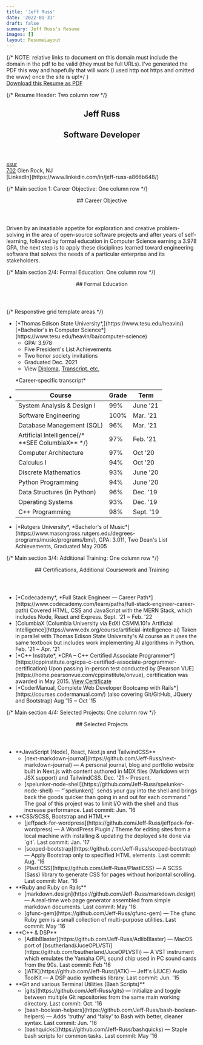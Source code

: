 ```yaml
---
title: 'Jeff Russ'
date: '2022-01-31'
draft: false
summary: Jeff Russ's Resume
images: []
layout: ResumeLayout
---
```


<div id='printable-page' className='text-md flex flex-wrap -mx-1 lg:mx-4 xl:mx-6 font-serif italic align-top -mt-2'>
  {/* NOTE: relative links to document on this domain must include the domain in the pdf to be valid 
  (they must be full URLs). I've generated the PDF this way and hopefully that will work (I used http 
  not https and omitted the www) once the site is up!*/ }
  <div className='block w-full -mt-8 mb-6 print-hide'>
    <a className='text-lg' href='http://jeffruss.com/docs/Jeff-Russ_Resume.pdf' download='Jeff-Russ_Resume.pdf'>Download this Resume as PDF</a>
  </div>

  {/* Resume Header: Two column row */}
  <section id="resume-header" className='my-0 px-1 lg:my-2 lg:px-6 w-1/2'>
    <header className='text-xl ml-5 mb-0 text-center not-italic'>
      <h1 className='font-black font-display tracking-wider text-lg sm:text-[2.8rem] mb-1'>Jeff Russ</h1>
      <h2 className='text-sm -mb-1'>Software Developer</h2>
    </header>
  </section>
  <section id="resume-contact" className='mt-3 px-1 lg:my-2 lg:px-4 w-1/2 text-xs sm:text-[0.78rem] font-sans not-italic align-top'>
    <a className='nobot jeff-e-mail username-at-moc-liamg align-top' href='ssurnnylyerffej'>ssur</a><br />
    <a className='nobot jeff-ph-num area-exchangenum-702-237' href='5433'>702</a> Glen Rock, NJ <br />
    [LinkedIn](https://www.linkedin.com/in/jeff-russ-a866b648/)
  </section>

  {/* Main section 1: Career Objective: One column row */}
  <section id='objective' className='card-section'>
    <header>
      ## Career Objective
    </header>
    <p className='py-1 my-0 px-2 md:px-8 lg:px-20'>Driven by an insatiable appetite for exploration and creative problem-solving 
      in the area of open-source software projects and after years of self-learning, followed by formal education in 
      Computer Science earning a 3.978 GPA, the next step is to apply these disciplines learned toward 
      engineering software that solves the needs of a particular enterprise and its stakeholders.</p>
  </section>
  
  {/* Main section 2/4: Formal Education: One column row */}
  <section id='education' className='card-section'>
    <header>
      ## Formal Education
    </header>
    {/* Responstive grid template areas */} 
    <div className='pl-2 md:pl-6 lg:px-20'>
      <ul className='py-1 education-grid-template-areas-wrapper'> 
        <li className='A'> 
          [*Thomas Edison State University*,](https://www.tesu.edu/heavin/)<br className='responsive' /> [*Bachelor's in Computer Science*](https://www.tesu.edu/heavin/ba/computer-science)
          <ul>
            <li>GPA: 3.978</li>
            <li>Five President's List Achievements</li>
            <li>Two honor society invitations</li>
            <li>Graduated Dec. 2021</li>
            <li className='print-hide_NOO'>View <a href='http://jeffruss.com/docs/Jeff-Russ_TESU_diploma.pdf' target='_blank'>Diploma</a>, <a href='http://jeffruss.com/docs/Jeff-Russ_TESU_transcript_etc.pdf' target='_blank'>Transcript, etc.</a></li>
          </ul>
          <p id='transcript-label' className="mt-0 pt-0 ml-10 lg:mt-3 sm:ml-4 after:content-[':'] sm:after:content-['→']">*Career-specific transcript*</p>
        </li>
        <li className='B list-none pl-2 sm:pl-0 sm:ml-0 md:ml-0 md:pl-4'>
          <table className=''>
            <thead className='font-sans not-italic'><tr><th>Course</th><th>Grade</th><th>Term</th></tr></thead>
            <tbody>
              <tr><td>System Analysis &amp; Design I</td><td>99%</td><td>June '21</td></tr>
              <tr><td>Software Engineering</td><td>100%</td><td>Mar. '21</td></tr>
              <tr><td>Database Management (SQL)</td><td>96%</td><td>Mar. '21</td></tr>
              <tr><td>Artificial Intelligence{/* <br /> **SEE ColumbiaX** */}</td><td>97%<br /></td><td>Feb. '21<br /></td></tr>
              <tr><td>Computer Architecture</td><td>97%</td><td>Oct '20</td></tr>
              <tr><td>Calculus I</td><td>94%</td><td>Oct '20</td></tr>
              <tr><td>Discrete Mathematics</td><td>93%</td><td>June '20</td></tr>
              <tr><td>Python Programming</td><td>94%</td><td>June '20</td></tr>
              <tr><td>Data Structures (in Python)</td><td>96%</td><td>Dec. '19</td></tr>
              <tr><td>Operating Systems</td><td>93%</td><td>Dec. '19</td></tr>
              <tr><td>C++ Programming</td><td>98%</td><td>Sept. '19</td></tr>
            </tbody>
          </table>
        </li>
        <li className='C mt-0 sm:-mt-14 md:-mt-24 lg:-mt-16 lg:bottom-0'>
          [*Rutgers University*, *Bachelor's of Music*](https://www.masongross.rutgers.edu/degrees-programs/music/programs/bm/),
          GPA: 3.011, Two Dean's List Achievements, Graduated May 2005
        </li>
      </ul>
    </div>
  </section>

  {/* Main section 3/4: Additional Training: One column row */}
  <section id='additional' className='card-section'>
    <header>
      ## Certifications, Additional Coursework and Training 
    </header>
    <div className='pl-2 py-1 my-0 md:px-6 lg:px-20'>
      <ul>
        <li>[*Codecademy*, *Full Stack Engineer — Career Path*](https://www.codecademy.com/learn/paths/full-stack-engineer-career-path) 
          Covered HTML, CSS and JavaScript with the MERN Stack, which includes Node, React and Express. Sept. '21 ~ Feb. '22</li>
        <li>[ColumbiaX (Columbia University via EdX) CSMM.101x Artificial Intelligence](https://www.edx.org/course/artificial-intelligence-ai) 
          Taken in parallel with Thomas Edison State University's AI course as it uses the same textbook but includes work 
          implementing AI algorithms in Python. Feb. '21 ~ Apr. '21</li>
        <li>[*C++ Institute*, *CPA – C++ Certified Associate Programmer*](https://cppinstitute.org/cpa-c-certified-associate-programmer-certification)
          Upon passing in-person test conducted by [Pearson VUE](https://home.pearsonvue.com/cppinstitute/onvue), certification was awarded in May 2015. 
          <a href='http://jeffruss.com/docs/Jeff-Russ_CppInstituteCertificate.pdf' target='_blank'>View Certificate</a> </li>
        <li>[*CoderManual, Complete Web Developer Bootcamp with Rails*](https://courses.codermanual.com/) 
          (also covering Git/GitHub, JQuery and Bootstrap) Aug '15 ~ Oct '15</li>
      </ul>
    </div>
  </section>

{/* Main section 4/4: Selected Projects: One column row */}
  <section id='projects' className='card-section'>
    <header>
      ## Selected Projects
    </header>
    <div className='pl-2 py-1 my-0 md:px-6 lg:px-20'>
      <ul>
      <li>**JavaScript (Node), React, Next.js and TailwindCSS**<ul>
          <li className='ml-6'>[next-markdown-journal](https://github.com/Jeff-Russ/next-markdown-journal) 
            — A personal journal, blog and portfolio website built in Next.js with content authored in MDX 
            files (Markdown with JSX support) and TailwindCSS. Dec. '21 ~ Present.</li>
          <li>[spelunker-node-shell](https://github.com/Jeff-Russ/spelunker-node-shell) 
            — “`spelunker()` sends your guy into the shell and brings back the goods quicker than 
            going in and out for each command.” The goal of this project was to limit I/O with the shell 
            and thus increase performance. Last commit: Jun. '16</li></ul></li>
      <li>**CSS/SCSS, Bootstrap and HTML**<ul>
          <li>[jeffpack-for-wordpress](https://github.com/Jeff-Russ/jeffpack-for-wordpress) 
            — A WordPress Plugin / Theme for editing sites from a local machine with installing & updating 
            the deployed site done via `git`. Last commit: Jan. '17</li>
          <li>[scoped-bootstrap](https://github.com/Jeff-Russ/scoped-bootstrap) 
            — Apply Bootstrap only to specified HTML elements. Last commit: Aug. '16</li>
          <li>[PlastiCSS](https://github.com/Jeff-Russ/PlastiCSS) 
            — A SCSS (Sass) library to generate CSS for pages without horizontal scrolling. 
            Last commit: Mar. '16</li></ul></li>
      <li>**Ruby and Ruby on Rails**<ul>
        <li>[markdown.design](https://github.com/Jeff-Russ/markdown.design) 
          — A real-time web page generator assembled from simple markdown documents. 
          Last commit: May '16</li>
        <li>[gfunc-gem](https://github.com/Jeff-Russ/gfunc-gem) 
          — The gfunc Ruby gem is a small collection of multi-purpose utilities. 
          Last commit: May '16</li></ul></li>
      <li>**C++ & DSP**<ul>
        <li>[AdlibBlaster](https://github.com/Jeff-Russ/AdlibBlaster) 
          — MacOS port of [bsutherland/JuceOPLVSTi](https://github.com/bsutherland/JuceOPLVSTi) 
          — A VST instrument which emulates the Yamaha OPL sound chip used in PC sound cards from the 90s. 
          Last commit: Feb '16</li>
        <li>[jATK](https://github.com/Jeff-Russ/jATK) — Jeff's (JUCE) Audio ToolKit 
          — A DSP audio synthesis library. Last commit: Jun. '15</li></ul></li>
      <li>**Git and various Terminal Utilities (Bash Scripts)**<ul>
        <li>[gits](https://github.com/Jeff-Russ/gits) 
          — Initialize and toggle between multiple Git repositories from the same main working directory.
          Last commit: Oct. '16</li>
        <li>[bash-boolean-helpers](https://github.com/Jeff-Russ/bash-boolean-helpers) 
          — Adds 'truthy' and 'falsy' to Bash with better, cleaner syntax. Last commit: Jun. '16</li>
        <li>[bashquicks](https://github.com/Jeff-Russ/bashquicks) 
          — Staple bash scripts for common tasks. Last commit: May '16</li></ul></li>
      </ul>
    </div>
  </section>
</div>








